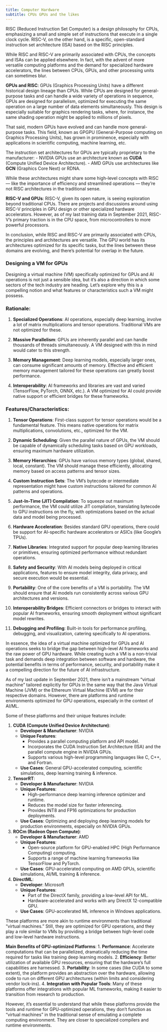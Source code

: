 ```yaml
---
title: Computer Hardware
subtitle: CPUs GPUs and the likes
---
```



RISC (Reduced Instruction Set Computer) is a design philosophy for CPUs, emphasizing a small and simple set of instructions that execute in a single clock cycle. RISC-V, on the other hand, is a specific, open-standard instruction set architecture (ISA) based on the RISC principles.

While RISC and RISC-V are primarily associated with CPUs, the concepts and ISAs can be applied elsewhere. In fact, with the advent of more versatile computing platforms and the demand for specialized hardware accelerators, the lines between CPUs, GPUs, and other processing units can sometimes blur.

**GPUs and RISC**:
GPUs (Graphics Processing Units) have a different historical design lineage than CPUs. While CPUs are designed for general-purpose tasks and can handle a wide variety of operations in sequence, GPUs are designed for parallelism, optimized for executing the same operation on a large number of data elements simultaneously. This design is especially suitable for graphics rendering tasks, where, for instance, the same shading operation might be applied to millions of pixels.

That said, modern GPUs have evolved and can handle more general-purpose tasks. This field, known as GPGPU (General-Purpose computing on Graphics Processing Units), has grown in prominence, especially with applications in scientific computing, machine learning, etc. 

The instruction set architectures for GPUs are typically proprietary to the manufacturer:
- NVIDIA GPUs use an architecture known as **CUDA** (Compute Unified Device Architecture).
- AMD GPUs use architectures like **GCN** (Graphics Core Next) or RDNA.

While these architectures might share some high-level concepts with RISC — like the importance of efficiency and streamlined operations — they're not RISC architectures in the traditional sense.

**RISC-V and GPUs**:
RISC-V, given its open nature, is seeing exploration beyond traditional CPUs. There are projects and discussions around using RISC-V principles in GPU design or other specialized hardware accelerators. However, as of my last training data in September 2021, RISC-V's primary traction is in the CPU space, from microcontrollers to more powerful processors.

In conclusion, while RISC and RISC-V are primarily associated with CPUs, the principles and architectures are versatile. The GPU world has its architectures optimized for its specific tasks, but the lines between these domains are evolving, and there's potential for overlap in the future.


### Designing a VM for GPUs

Designing a virtual machine (VM) specifically optimized for GPUs and AI operations is not just a sensible idea, but it's also a direction in which some sectors of the tech industry are heading. Let's explore why this is a compelling notion and what features or characteristics such a VM might possess.

### Rationale:

1. **Specialized Operations**: AI operations, especially deep learning, involve a lot of matrix multiplications and tensor operations. Traditional VMs are not optimized for these.

2. **Massive Parallelism**: GPUs are inherently parallel and can handle thousands of threads simultaneously. A VM designed with this in mind would cater to this strength.

3. **Memory Management**: Deep learning models, especially larger ones, can consume significant amounts of memory. Effective and efficient memory management tailored for these operations can greatly boost performance.

4. **Interoperability**: AI frameworks and libraries are vast and varied (TensorFlow, PyTorch, ONNX, etc.). A VM optimized for AI could provide native support or efficient bridges for these frameworks.

### Features/Characteristics:

1. **Tensor Operations**: First-class support for tensor operations would be a fundamental feature. This means native operations for matrix multiplications, convolutions, etc., optimized for the VM.

2. **Dynamic Scheduling**: Given the parallel nature of GPUs, the VM should be capable of dynamically scheduling tasks based on GPU workloads, ensuring maximum hardware utilization.

3. **Memory Hierarchies**: GPUs have various memory types (global, shared, local, constant). The VM should manage these efficiently, allocating memory based on access patterns and tensor sizes.

4. **Custom Instruction Sets**: The VM's bytecode or intermediate representation might have custom instructions tailored for common AI patterns and operations.

5. **Just-In-Time (JIT) Compilation**: To squeeze out maximum performance, the VM could utilize JIT compilation, translating bytecode to GPU instructions on the fly, with optimizations based on the actual data and model being processed.

6. **Hardware Acceleration**: Besides standard GPU operations, there could be support for AI-specific hardware accelerators or ASICs (like Google's TPUs).

7. **Native Libraries**: Integrated support for popular deep learning libraries or primitives, ensuring optimized performance without redundant operations.

8. **Safety and Security**: With AI models being deployed in critical applications, features to ensure model integrity, data privacy, and secure execution would be essential.

9. **Portability**: One of the core benefits of a VM is portability. The VM should ensure that AI models run consistently across various GPU architectures and versions.

10. **Interoperability Bridges**: Efficient connectors or bridges to interact with popular AI frameworks, ensuring smooth deployment without significant model rewrites.

11. **Debugging and Profiling**: Built-in tools for performance profiling, debugging, and visualization, catering specifically to AI operations.

In essence, the idea of a virtual machine optimized for GPUs and AI operations seeks to bridge the gap between high-level AI frameworks and the raw power of GPU hardware. While creating such a VM is a non-trivial task and demands deep integration between software and hardware, the potential benefits in terms of performance, security, and portability make it a compelling direction for the future of AI infrastructure.

As of my last update in September 2021, there isn't a mainstream "virtual machine" tailored explicitly for GPUs in the same way that the Java Virtual Machine (JVM) or the Ethereum Virtual Machine (EVM) are for their respective domains. However, there are platforms and runtime environments optimized for GPU operations, especially in the context of AI/ML.

Some of these platforms and their unique features include:

1. **CUDA (Compute Unified Device Architecture)**:
    - **Developer & Manufacturer**: NVIDIA
    - **Unique Features**:
        - Provides a parallel computing platform and API model.
        - Incorporates the CUDA Instruction Set Architecture (ISA) and the parallel compute engine in NVIDIA GPUs.
        - Supports various high-level programming languages like C, C++, and Fortran.
    - **Use Cases**: General GPU-accelerated computing, scientific simulations, deep learning training & inference.
    
2. **TensorRT**:
    - **Developer & Manufacturer**: NVIDIA
    - **Unique Features**:
        - High-performance deep learning inference optimizer and runtime.
        - Reduces the model size for faster inferencing.
        - Provides INT8 and FP16 optimizations for production deployments.
    - **Use Cases**: Optimizing and deploying deep learning models for production environments, especially on NVIDIA GPUs.

3. **ROCm (Radeon Open Compute)**:
    - **Developer & Manufacturer**: AMD
    - **Unique Features**:
        - Open-source platform for GPU-enabled HPC (High Performance Computing) computing.
        - Supports a range of machine learning frameworks like TensorFlow and PyTorch.
    - **Use Cases**: GPU-accelerated computing on AMD GPUs, scientific simulations, AI/ML training & inference.

4. **DirectML**:
    - **Developer**: Microsoft
    - **Unique Features**:
        - Part of the DirectX family, providing a low-level API for ML.
        - Hardware-accelerated and works with any DirectX 12-compatible GPU.
    - **Use Cases**: GPU-accelerated ML inference in Windows applications.

These platforms are more akin to runtime environments than traditional "virtual machines." Still, they are optimized for GPU operations, and they play a role similar to VMs by providing a bridge between high-level code and low-level hardware instructions.

**Main Benefits of GPU-optimized Platforms**:
1. **Performance**: Accelerate computations that can be parallelized, dramatically reducing the time required for tasks like training deep learning models.
2. **Efficiency**: Better utilization of available GPU resources, ensuring that the hardware's full capabilities are harnessed.
3. **Portability**: In some cases (like CUDA to some extent), the platform provides an abstraction over the hardware, allowing code to run on different GPU architectures (within limits and considering vendor lock-ins).
4. **Integration with Popular Tools**: Many of these platforms offer integrations with popular ML frameworks, making it easier to transition from research to production.

However, it's essential to understand that while these platforms provide the tools and runtime for GPU-optimized operations, they don't function as "virtual machines" in the traditional sense of emulating a complete computing environment. They are closer to specialized compilers and runtime environments.